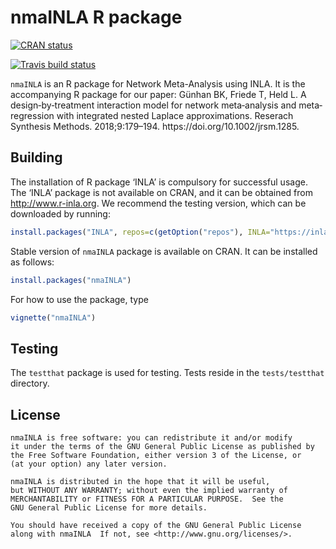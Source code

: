 nmaINLA R package
===============
[![CRAN status](http://www.r-pkg.org/badges/version/nmaINLA)](https://cran.r-project.org/package=nmaINLA)

[![Travis build status](https://travis-ci.org/gunhanb/nmainla.svg?branch=master)](https://travis-ci.org/gunhanb/nmainla)


`nmaINLA` is an R package for Network Meta-Analysis using INLA. It is the accompanying R package for our paper: Günhan BK, Friede T, Held L. A design‐by‐treatment interaction model for network meta‐analysis and meta‐regression with integrated nested Laplace approximations. Reserach Synthesis Methods. 2018;9:179–194. https://doi.org/10.1002/jrsm.1285.


Building
--------
The installation of R package 'INLA' is compulsory for successful usage. The 'INLA' package is not available on CRAN, and it can be obtained from <http://www.r-inla.org>. We recommend the testing version, which can be downloaded by running:

```r
install.packages("INLA", repos=c(getOption("repos"), INLA="https://inla.r-inla-download.org/R/stable"), dep=TRUE)
```


Stable version of `nmaINLA` package is available on CRAN. It can be installed as follows:

```r
install.packages("nmaINLA")
```

For how to use the package, type

```r
vignette("nmaINLA")
```


Testing
-------

The `testthat` package is used for testing. Tests reside in the
`tests/testthat` directory. 


License
-------

    nmaINLA is free software: you can redistribute it and/or modify
    it under the terms of the GNU General Public License as published by
    the Free Software Foundation, either version 3 of the License, or
    (at your option) any later version.

    nmaINLA is distributed in the hope that it will be useful,
    but WITHOUT ANY WARRANTY; without even the implied warranty of
    MERCHANTABILITY or FITNESS FOR A PARTICULAR PURPOSE.  See the
    GNU General Public License for more details.

    You should have received a copy of the GNU General Public License
    along with nmaINLA  If not, see <http://www.gnu.org/licenses/>.

